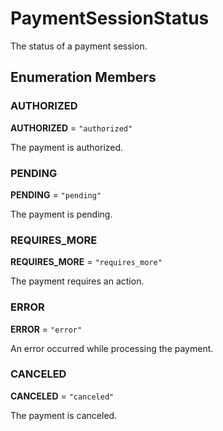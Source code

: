 
# PaymentSessionStatus

The status of a payment session.

## Enumeration Members

### AUTHORIZED

 **AUTHORIZED** = `"authorized"`

The payment is authorized.

### PENDING

 **PENDING** = `"pending"`

The payment is pending.

### REQUIRES\_MORE

 **REQUIRES\_MORE** = `"requires_more"`

The payment requires an action.

### ERROR

 **ERROR** = `"error"`

An error occurred while processing the payment.

### CANCELED

 **CANCELED** = `"canceled"`

The payment is canceled.
